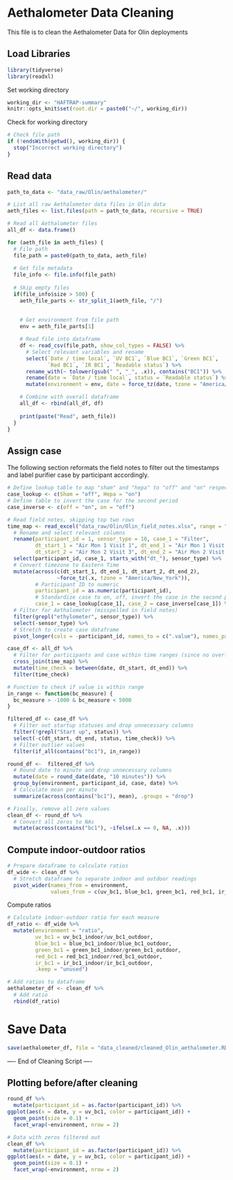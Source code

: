 # Aethalometer Data Cleaning
This file is to clean the Aethalometer Data for Olin deployments

## Load Libraries
```r
library(tidyverse)
library(readxl)
```

Set working directory
```r
working_dir <- "HAFTRAP-summary"
knitr::opts_knit$set(root.dir = paste0("~/", working_dir))
```

Check for working directory
```r
# Check file path
if (!endsWith(getwd(), working_dir)) {
  stop("Incorrect working directory")
}
```

## Read data
```r
path_to_data <- "data_raw/Olin/aethalometer/"
```

```r
# List all raw Aethalometer data files in Olin data
aeth_files <- list.files(path = path_to_data, recursive = TRUE)
```

```r
# Read all Aethalometer files
all_df <- data.frame()

for (aeth_file in aeth_files) {
  # File path
  file_path = paste0(path_to_data, aeth_file)
  
  # Get file metadata
  file_info <- file.info(file_path)
  
  # Skip empty files
  if(file_info$size > 500) {
    aeth_file_parts <- str_split_1(aeth_file, "/")
    
    
    # Get environment from file path
    env = aeth_file_parts[1]

    # Read file into dataframe
    df <- read_csv(file_path, show_col_types = FALSE) %>%
      # Select relevant variables and rename
      select(`Date / time local`, `UV BC1`, `Blue BC1`, `Green BC1`, 
             `Red BC1`, `IR BC1`, `Readable status`) %>%
      rename_with(~ tolower(gsub(" ", "_", .x)), contains("BC1")) %>%
      rename(date = `Date / time local`, status = `Readable status`) %>%
      mutate(environment = env, date = force_tz(date, tzone = "America/New_York"))

    # Combine with overall dataframe
    all_df <- rbind(all_df, df)
    
    print(paste("Read", aeth_file))
  }
}
```


## Assign case
The following section reformats the field notes to filter out the timestamps and label purifier case by participant accordingly.
```r
# Define lookup table to map "sham" and "hepa" to "off" and "on" respectively
case_lookup <- c(Sham = "off", Hepa = "on")
# Define table to invert the case for the second period
case_inverse <- c(off = "on", on = "off")

# Read field notes, skipping top two rows
time_map <- read_excel("data_raw/Olin/Olin_field_notes.xlsx", range = "A3:J25") %>%
  # Rename and select relevant columns
  rename(participant_id = 1, sensor_type = 10, case_1 = "Filter",
         dt_start_1 = "Air Mon 1 Visit 1", dt_end_1 = "Air Mon 1 Visit 2",
         dt_start_2 = "Air Mon 2 Visit 3", dt_end_2 = "Air Mon 2 Visit 4") %>%
  select(participant_id, case_1, starts_with("dt_"), sensor_type) %>%
  # Convert timezone to Eastern Time
  mutate(across(c(dt_start_1, dt_end_1, dt_start_2, dt_end_2), 
                ~force_tz(.x, tzone = "America/New_York")), 
         # Participant ID to numeric
         participant_id = as.numeric(participant_id),
         # Standardize case to on, off, invert the case in the second period
         case_1 = case_lookup[case_1], case_2 = case_inverse[case_1]) %>%
  # Filter for Aethalometer (misspelled in field notes)
  filter(grepl("ethylometer", sensor_type)) %>%
  select(-sensor_type) %>%
  # Stretch to create case dataframe
  pivot_longer(cols = -participant_id, names_to = c(".value"), names_pattern = "(.*)_.")
```

```r
case_df <- all_df %>%
  # Filter for participants and case within time ranges (since no overlap)
  cross_join(time_map) %>% 
  mutate(time_check = between(date, dt_start, dt_end)) %>%
  filter(time_check)
```

```r
# Function to check if value is within range
in_range <- function(bc_measure) {
  bc_measure > -1000 & bc_measure < 5000
}

filtered_df <- case_df %>%
  # Filter out startup statuses and drop unnecessary columns
  filter(!grepl("Start up", status)) %>%
  select(-c(dt_start, dt_end, status, time_check)) %>%
  # Filter outlier values
  filter(if_all(contains("bc1"), in_range))
```

```r
round_df <-  filtered_df %>%
  # Round date to minute and drop unnecessary columns
  mutate(date = round_date(date, "10 minutes")) %>%
  group_by(environment, participant_id, case, date) %>%
  # Calculate mean per minute
  summarize(across(contains("bc1"), mean), .groups = "drop")
```

```r
# Finally, remove all zero values
clean_df <- round_df %>%
  # Convert all zeros to NAs
  mutate(across(contains("bc1"), ~ifelse(.x == 0, NA, .x)))
```

## Compute indoor-outdoor ratios
```r
# Prepare dataframe to calculate ratios
df_wide <- clean_df %>%
  # Stretch dataframe to separate indoor and outdoor readings
  pivot_wider(names_from = environment, 
              values_from = c(uv_bc1, blue_bc1, green_bc1, red_bc1, ir_bc1))
```

Compute ratios
```r
# Calculate indoor-outdoor ratio for each measure
df_ratio <- df_wide %>%
  mutate(environment = "ratio",
         uv_bc1 = uv_bc1_indoor/uv_bc1_outdoor, 
         blue_bc1 = blue_bc1_indoor/blue_bc1_outdoor, 
         green_bc1 = green_bc1_indoor/green_bc1_outdoor,
         red_bc1 = red_bc1_indoor/red_bc1_outdoor,
         ir_bc1 = ir_bc1_indoor/ir_bc1_outdoor,
         .keep = "unused")

# Add ratios to dataframe
aethalometer_df <- clean_df %>%
  # Add ratio
  rbind(df_ratio)
```

# Save Data
```r
save(aethalometer_df, file = "data_cleaned/cleaned_Olin_aethalometer.RData")
```

---- End of Cleaning Script ----

## Plotting before/after cleaning
```r
round_df %>%
  mutate(participant_id = as.factor(participant_id)) %>%
ggplot(aes(x = date, y = uv_bc1, color = participant_id)) +
  geom_point(size = 0.1) +
  facet_wrap(~environment, nrow = 2)
```

```r
# Data with zeros filtered out
clean_df %>%
  mutate(participant_id = as.factor(participant_id)) %>%
ggplot(aes(x = date, y = uv_bc1, color = participant_id)) +
  geom_point(size = 0.1) +
  facet_wrap(~environment, nrow = 2)
```


